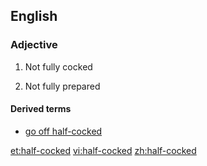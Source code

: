 ==English==

===Adjective===
{{en-adj|-|head=[[half]]-[[cocked]]}}

# {{context|of a gun}} Not fully cocked
# {{context|of a plan etc}} Not fully prepared

====Derived terms====
* [[go off half-cocked]]

[[et:half-cocked]]
[[vi:half-cocked]]
[[zh:half-cocked]]